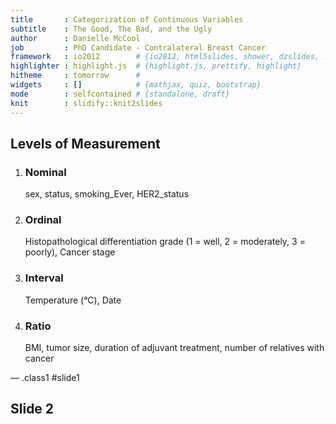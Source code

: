 ```yaml
---
title       : Categorization of Continuous Variables
subtitle    : The Good, The Bad, and the Ugly
author      : Danielle McCool
job         : PhD Candidate - Contralateral Breast Cancer
framework   : io2012        # {io2012, html5slides, shower, dzslides, ...}
highlighter : highlight.js  # {highlight.js, prettify, highlight}
hitheme     : tomorrow      # 
widgets     : []            # {mathjax, quiz, bootstrap}
mode        : selfcontained # {standalone, draft}
knit        : slidify::knit2slides
---
```


## Levels of Measurement

1. ### Nominal
    sex, status, smoking_Ever, HER2_status

2. ### Ordinal
    Histopathological differentiation grade (1 = well, 2 = moderately, 3 = poorly), Cancer stage

3. ### Interval
    Temperature (&deg;C), Date

4. ### Ratio
    BMI, tumor size, duration of adjuvant treatment, number of relatives with cancer

--- .class1 #slide1

## Slide 2



